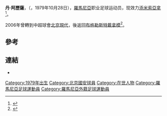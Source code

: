 {{Infobox Football biography 2
| playername          = 阿歷薩
| image               = [[File:Alexa_cerf_2004.JPG|200px]]
| fullname            = Dan Alexa
| dateofbirth         = {{birth date and age|1979|10|28|df=yes}}
| cityofbirth         = [[卡拉什-塞維林縣|卡拉什-塞維林縣]]
| countryofbirth      = [[羅馬尼亞|羅馬尼亞]]
| height              = {{height|m=1.85}}
| position            = [[防守中場|防守中場]]
| currentclub         = [[普利添美索亞拿體育會|添米索亞拿]]
| clubnumber          = 5
| years1              = 1998–1999 |clubs1 = {{link-en|UM添米索亞拿|UM Timişoara}}                |caps1 = -  |goals1 = -
| years2              = 1999–2001 |clubs2 = {{link-en|布格勒斯特機車|Rocar Bucureşti}}           |caps2 = 44 |goals2 = 2
| years3              = 2001      |clubs3 = [[普利添美索亞拿體育會|添米索亞拿]]                  |caps3 = 4  |goals3 = 0
| years4              = 2002      |clubs4 = {{link-en|克拉奧華大學|FC Universitatea Craiova}}     |caps4 = 15 |goals4 = 0
| years5              = 2002–2004 |clubs5 = [[布加勒斯特迪納摩足球俱樂部|布格勒斯特戴拿模]]      |caps5 = 47 |goals5 = 1
| years6              = 2004-2005 |clubs6 = [[北京國安|北京國安]]                                   |caps6 = 40 |goals6 = 0
| years7              = 2006      |clubs7 = [[布加勒斯特迪納摩足球俱樂部|布格勒斯特戴拿模]]   |caps7 = 13 |goals7 = 1
| years8              = 2006-     |clubs8 = [[普利添美索亞拿體育會|添米索亞拿]]                  |caps8 = 106|goals8 = 3
| nationalyears1      = 2004– |nationalteam1 = [[羅馬尼亞國家足球隊|羅馬尼亞]]     |nationalcaps1 = 1 |nationalgoals1 = 0
| pcupdate            = 17:00, 22 May 2010 (UTC+1)
| ntupdate            = 17:41, 25 November 2009 (UTC+1)
}}
'''丹·阿歷薩'''，（{{lang-en|'''Dan Alexa'''}}，1979年10月28日），[[羅馬尼亞|羅馬尼亞]]职业足球运动员，现效力[[普利添美索亞拿體育會|添米索亞拿]]<ref>{{nfteams|7704}}</ref>。

2006年曾轉到中超球會[[北京国安足球俱乐部|北京現代]]，後返回[[布加勒斯特迪納摩足球俱樂部|布格勒斯特戴拿模]]<ref>{{cite web|publisher=Cronica Română|title=Comentand la rece etapa a 27-a: Cine sunt premiantii, cine sunt perdantii|url=http://www.cronicaromana.ro/index.php?editie=1046&art=51843|date=2006-05-17|accessdate=2009-04-30|archive-url=https://web.archive.org/web/20110719131753/http://www.cronicaromana.ro/index.php?editie=1046&art=51843|archive-date=2011-07-19|dead-url=yes}}</ref>。

==參考==
{{Reflist}}

==連結==
*{{nfteams|7704}}

{{2004年中超分类名单北京}}
{{2005年中超分类名单北京}}
{{DEFAULTSORT:Alexa, Dan}}
[[Category:1979年出生|Category:1979年出生]]
[[Category:北京國安球員|Category:北京國安球員]]
[[Category:在世人物|Category:在世人物]]
[[Category:羅馬尼亞足球運動員|Category:羅馬尼亞足球運動員]]
[[Category:羅馬尼亞外籍足球運動員|Category:羅馬尼亞外籍足球運動員]]